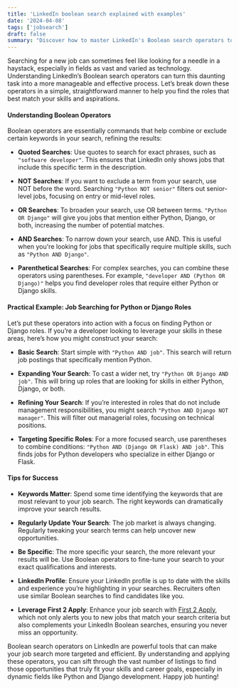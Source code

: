 ```yaml
---
title: 'LinkedIn boolean search explained with examples'
date: '2024-04-08'
tags: ['jobsearch']
draft: false
summary: "Discover how to master LinkedIn's Boolean search operators to refine your job search for Python or Django roles. Learn to use AND, OR, NOT searches and more for targeted job hunting."
---
```


Searching for a new job can sometimes feel like looking for a needle in a haystack, especially in fields as vast and varied as technology. Understanding LinkedIn’s Boolean search operators can turn this daunting task into a more manageable and effective process. Let’s break down these operators in a simple, straightforward manner to help you find the roles that best match your skills and aspirations.

#### Understanding Boolean Operators

Boolean operators are essentially commands that help combine or exclude certain keywords in your search, refining the results:

- **Quoted Searches**: Use quotes to search for exact phrases, such as `"software developer"`. This ensures that LinkedIn only shows jobs that include this specific term in the description.

- **NOT Searches**: If you want to exclude a term from your search, use NOT before the word. Searching `"Python NOT senior"` filters out senior-level jobs, focusing on entry or mid-level roles.

- **OR Searches**: To broaden your search, use OR between terms. `"Python OR Django"` will give you jobs that mention either Python, Django, or both, increasing the number of potential matches.

- **AND Searches**: To narrow down your search, use AND. This is useful when you're looking for jobs that specifically require multiple skills, such as `"Python AND Django"`.

- **Parenthetical Searches**: For complex searches, you can combine these operators using parentheses. For example, `"developer AND (Python OR Django)"` helps you find developer roles that require either Python or Django skills.

#### Practical Example: Job Searching for Python or Django Roles

Let’s put these operators into action with a focus on finding Python or Django roles. If you’re a developer looking to leverage your skills in these areas, here’s how you might construct your search:

- **Basic Search**: Start simple with `"Python AND job"`. This search will return job postings that specifically mention Python.

- **Expanding Your Search**: To cast a wider net, try `"Python OR Django AND job"`. This will bring up roles that are looking for skills in either Python, Django, or both.

- **Refining Your Search**: If you’re interested in roles that do not include management responsibilities, you might search `"Python AND Django NOT manager"`. This will filter out managerial roles, focusing on technical positions.

- **Targeting Specific Roles**: For a more focused search, use parentheses to combine conditions: `"Python AND (Django OR Flask) AND job"`. This finds jobs for Python developers who specialize in either Django or Flask.

#### Tips for Success

- **Keywords Matter**: Spend some time identifying the keywords that are most relevant to your job search. The right keywords can dramatically improve your search results.

- **Regularly Update Your Search**: The job market is always changing. Regularly tweaking your search terms can help uncover new opportunities.

- **Be Specific**: The more specific your search, the more relevant your results will be. Use Boolean operators to fine-tune your search to your exact qualifications and interests.

- **LinkedIn Profile**: Ensure your LinkedIn profile is up to date with the skills and experience you’re highlighting in your searches. Recruiters often use similar Boolean searches to find candidates like you.

- **Leverage First 2 Apply**: Enhance your job search with [First 2 Apply](https://first2apply.com/), which not only alerts you to new jobs that match your search criteria but also complements your LinkedIn Boolean searches, ensuring you never miss an opportunity.

Boolean search operators on LinkedIn are powerful tools that can make your job search more targeted and efficient. By understanding and applying these operators, you can sift through the vast number of listings to find those opportunities that truly fit your skills and career goals, especially in dynamic fields like Python and Django development. Happy job hunting!
